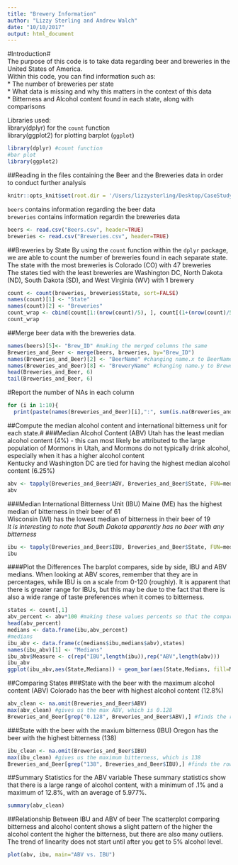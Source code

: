 ```yaml
---
title: "Brewery Information"
author: "Lizzy Sterling and Andrew Walch"
date: "10/10/2017"
output: html_document
---
```

#Introduction#  
The purpose of this code is to take data regarding beer and breweries in the United States of America.  
Within this code, you can find information such as:  
* The number of breweries per state  
* What data is missing and why this matters in the context of this data  
* Bitterness and Alcohol content found in each state, along with comparisons

Libraries used:  
library(dplyr) for the `count` function  
library(ggplot2) for plotting barplot (`ggplot`)
```r
library(dplyr) #count function
#bar plot
library(ggplot2)
```

##Reading in the files containing the Beer and the Breweries data in order to conduct further analysis
```r
knitr::opts_knit$set(root.dir = '/Users/lizzysterling/Desktop/CaseStudy1')
```
`beers` contains information regarding the beer data  
`breweries` contains information regardin the breweries data
```r
beers <- read.csv("Beers.csv", header=TRUE)
breweries <- read.csv("Breweries.csv", header=TRUE)
```
##Breweries by State
By using the `count` function within the `dplyr` package, we are able to count the number of breweries found in each separate state.  
The state with the most breweries is Colorado (CO) with 47 breweries  
The states tied with the least breweries are Washington DC, North Dakota (ND), South Dakota (SD), and West Virginia (WV) with 1 brewery
```r
count <- count(breweries, breweries$State, sort=FALSE)
names(count)[1] <- "State"
names(count)[2] <- "Breweries"
count_wrap <- cbind(count[1:(nrow(count)/5), ], count[(1+(nrow(count)/5)):(10+(nrow(count)/5)), ], count[(11+(nrow(count)/5)):(20+(nrow(count)/5)),], count[(21+(nrow(count)/5)):(30+(nrow(count)/5)),], count[(31+(nrow(count)/5)):(40+(nrow(count)/5)),])
count_wrap 
```
##Merge beer data with the breweries data.
```r
names(beers)[5]<- "Brew_ID" #making the merged columns the same
Breweries_and_Beer <- merge(beers, breweries, by="Brew_ID")
names(Breweries_and_Beer)[2] <- "BeerName" #changing name.x to BeerName
names(Breweries_and_Beer)[8] <- "BreweryName" #changing name.y to BreweryName
head(Breweries_and_Beer, 6)
tail(Breweries_and_Beer, 6)
```
#Report the number of NAs in each column
```r
for (i in 1:10){
  print(paste(names(Breweries_and_Beer)[i],":", sum(is.na(Breweries_and_Beer[,i]))))}
```
##Compute the median alcohol content and international bitterness unit for each state.#
###Median Alcohol Content (ABV)
Utah has the least median alcohol content (4%) - this can most likely be attributed to the large population of Mormons in Utah, and Mormons do not typically drink alcohol, especially when it has a higher alcohol content  
Kentucky and Washington DC are tied for having the highest median alcohol content (6.25%)
```r
abv <- tapply(Breweries_and_Beer$ABV, Breweries_and_Beer$State, FUN=median, na.rm=TRUE)
abv
```
###Median International Bitterness Unit (IBU)
Maine (ME) has the highest median of bitterness in their beer of 61  
Wisconsin (WI) has the lowest median of bitterness in their beer of 19  
*It is interesting to note that South Dakota apparently has no beer with any bitterness*
```r
ibu <- tapply(Breweries_and_Beer$IBU, Breweries_and_Beer$State, FUN=median, na.rm=TRUE)
ibu
```
####Plot the Differences
The barplot compares, side by side, IBU and ABV medians. When looking at ABV scores, remember that they are in percentages, while IBU is on a scale from 0-120 (roughly). It is apparent that there is greater range for IBUs, but this may be due to the fact that there is also a wide range of taste preferences when it comes to bitterness. 
```r
states <- count[,1]
abv_percent <- abv*100 #making these values percents so that the comparisons are easier to see on the graph
head(abv_percent)
medians <- data.frame(ibu,abv_percent)
#medians
ibu_abv <- data.frame(c(medians$ibu,medians$abv),states)
names(ibu_abv)[1] <- "Medians"
ibu_abv$Measure <- c(rep("IBU",length(ibu)),rep("ABV",length(abv)))
ibu_abv
ggplot(ibu_abv,aes(State,Medians)) + geom_bar(aes(State,Medians, fill=Measure),stat="identity",position="dodge",width=.7)+scale_fill_manual("Medians\n", values=c("red","blue"), labels=c("ABV","IBU")) + labs(x="\nStates",y="Medians\n")+ theme_bw(base_size=14) + theme(axis.text.x = element_text(angle=90,hjust=1,size=7)) + ggtitle("Comparing Medians of ABV and IBU") 
```
##Comparing States
###State with the beer with the maximum alcohol content (ABV)
Colorado has the beer with highest alcohol content (12.8%)
```r
abv_clean <- na.omit(Breweries_and_Beer$ABV)
max(abv_clean) #gives us the max ABV, which is 0.128
Breweries_and_Beer[grep("0.128", Breweries_and_Beer$ABV),] #finds the row with the highest alcohol content (.128)
```
###State with the beer with the maxium bitterness (IBU)
Oregon has the beer with the highest bitterness (138)
```r
ibu_clean <- na.omit(Breweries_and_Beer$IBU)
max(ibu_clean) #gives us the maximum bitterness, which is 138
Breweries_and_Beer[grep("138", Breweries_and_Beer$IBU),] #finds the row with the highest bitterness (138)
```
##Summary Statistics for the ABV variable
These summary statistics show that there is a large range of alcohol content, with a minimum of .1% and a maximum of 12.8%, with an average of 5.977%. 
```r
summary(abv_clean)
```
##Relationship Between IBU and ABV of beer
The scatterplot comparing bitterness and alcohol content shows a slight pattern of the higher the alcohol content the higher the bitterness, but there are also many outliers.  
The trend of linearity does not start until after you get to 5% alcohol level.
```r
plot(abv, ibu, main="ABV vs. IBU")
```

